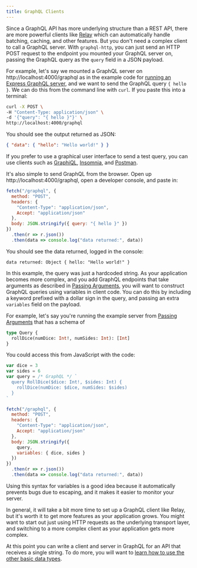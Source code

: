 ```yaml
---
title: GraphQL Clients
---
```


Since a GraphQL API has more underlying structure than a REST API, there are
more powerful clients like [Relay](https://facebook.github.io/relay/) which can
automatically handle batching, caching, and other features. But you don't need a
complex client to call a GraphQL server. With `graphql-http`, you can just send
an HTTP POST request to the endpoint you mounted your GraphQL server on, passing
the GraphQL query as the `query` field in a JSON payload.

For example, let's say we mounted a GraphQL server on
http://localhost:4000/graphql as in the example code for
[running an Express GraphQL server](/graphql-js/running-an-express-graphql-server/),
and we want to send the GraphQL query `{ hello }`. We can do this from the
command line with `curl`. If you paste this into a terminal:

```bash
curl -X POST \
-H "Content-Type: application/json" \
-d '{"query": "{ hello }"}' \
http://localhost:4000/graphql
```

You should see the output returned as JSON:

```json
{ "data": { "hello": "Hello world!" } }
```

If you prefer to use a graphical user interface to send a test query, you can
use clients such as [GraphiQL](https://github.com/graphql/graphiql),
[Insomnia](https://github.com/getinsomnia/insomnia), and
[Postman](https://www.postman.com/product/graphql-client/).

It's also simple to send GraphQL from the browser. Open up
http://localhost:4000/graphql, open a developer console, and paste in:

```js
fetch("/graphql", {
  method: "POST",
  headers: {
    "Content-Type": "application/json",
    Accept: "application/json"
  },
  body: JSON.stringify({ query: "{ hello }" })
})
  .then(r => r.json())
  .then(data => console.log("data returned:", data))
```

You should see the data returned, logged in the console:

```text
data returned: Object { hello: "Hello world!" }
```

In this example, the query was just a hardcoded string. As your application
becomes more complex, and you add GraphQL endpoints that take arguments as
described in [Passing Arguments](/graphql-js/passing-arguments/), you will want
to construct GraphQL queries using variables in client code. You can do this by
including a keyword prefixed with a dollar sign in the query, and passing an
extra `variables` field on the payload.

For example, let's say you're running the example server from
[Passing Arguments](/graphql-js/passing-arguments/) that has a schema of

```graphql
type Query {
  rollDice(numDice: Int!, numSides: Int): [Int]
}
```

You could access this from JavaScript with the code:

```js
var dice = 3
var sides = 6
var query = /* GraphQL */ `
  query RollDice($dice: Int!, $sides: Int) {
    rollDice(numDice: $dice, numSides: $sides)
  }
`

fetch("/graphql", {
  method: "POST",
  headers: {
    "Content-Type": "application/json",
    Accept: "application/json"
  },
  body: JSON.stringify({
    query,
    variables: { dice, sides }
  })
})
  .then(r => r.json())
  .then(data => console.log("data returned:", data))
```

Using this syntax for variables is a good idea because it automatically prevents
bugs due to escaping, and it makes it easier to monitor your server.

In general, it will take a bit more time to set up a GraphQL client like Relay,
but it's worth it to get more features as your application grows. You might want
to start out just using HTTP requests as the underlying transport layer, and
switching to a more complex client as your application gets more complex.

At this point you can write a client and server in GraphQL for an API that
receives a single string. To do more, you will want to
[learn how to use the other basic data types](/graphql-js/basic-types/).
